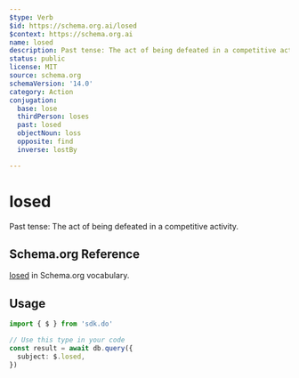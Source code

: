 ```yaml
---
$type: Verb
$id: https://schema.org.ai/losed
$context: https://schema.org.ai
name: losed
description: Past tense: The act of being defeated in a competitive activity.
status: public
license: MIT
source: schema.org
schemaVersion: '14.0'
category: Action
conjugation:
  base: lose
  thirdPerson: loses
  past: losed
  objectNoun: loss
  opposite: find
  inverse: lostBy

---
```


# losed

Past tense: The act of being defeated in a competitive activity.

## Schema.org Reference

[losed](https://schema.org/LoseAction) in Schema.org vocabulary.

## Usage

```typescript
import { $ } from 'sdk.do'

// Use this type in your code
const result = await db.query({
  subject: $.losed,
})
```

